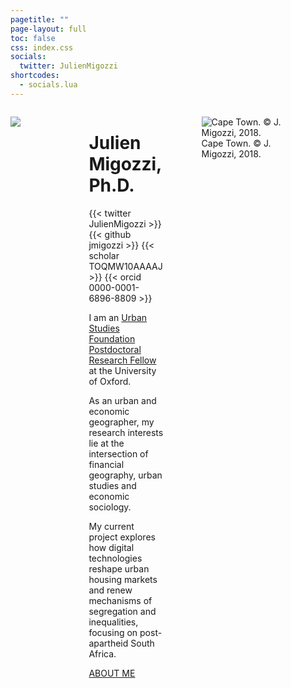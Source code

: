 ```yaml
---
pagetitle: ""
page-layout: full
toc: false
css: index.css
socials:
  twitter: JulienMigozzi
shortcodes:
  - socials.lua
---
```


::: columns
::: {.column .col-v-center width="25%"}
::: portrait
![](static/img/julien.png)
:::
:::

::: {.column .col-v-center width="10%"}
:::

::: {.column .col-v-center width="50%"}
# Julien Migozzi, Ph.D.

::: julien-intro
::: socials
{{< twitter JulienMigozzi >}}
{{< github jmigozzi >}} 
{{< scholar TOQMW10AAAAJ >}} 
{{< orcid 0000-0001-6896-8809 >}}
:::

I am an [Urban Studies Foundation Postdoctoral Research Fellow](https://www.urbanstudiesfoundation.org/) at the University of Oxford.

As an urban and economic geographer, my research interests lie at the intersection of financial geography, urban studies and economic sociology.

My current project explores how digital technologies reshape urban housing markets and renew mechanisms of segregation and inequalities, focusing on post-apartheid South Africa.

::: about-link
[ABOUT ME](about/)
:::
:::
:::

::: {.column .col-v-center width="100%"}
![Cape Town. © J. Migozzi, 2018.](static/img/CT_banner.jpg){fig-align="center"}
:::
:::
